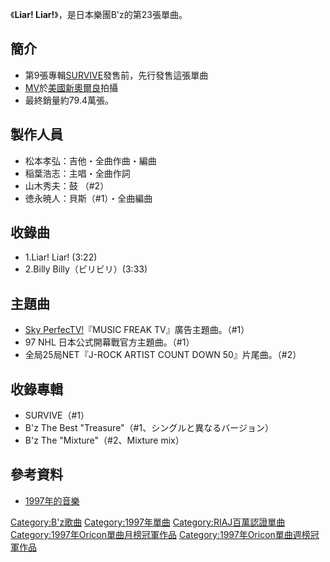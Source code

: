 {{Infobox Single |
| Name           = Liar! Liar!
| Artist         = [[B'z|B'z]]
| Album          = [[SURVIVE|SURVIVE]]
<!-- 因文件已删，故注解：| Cover          = B'z Liar!Liar!.jpg -->
| Released       = 1997年10月8日
| Format         = 8cm [[單曲|單曲CD]]
| Recorded       = 
| Genre          = [[硬式搖滾|硬式搖滾]]<br/>[[J-POP|J-POP]]
| Length         = 6分55秒
| Label          = [[VERMILLION_RECORDS|Rooms RECORDS]]
| Writer         = [[稻葉浩志|稻葉浩志]]（全作詞）<br/>[[松本孝弘|松本孝弘]]（全作曲）
| Producer       = [[松本孝弘|松本孝弘]]
| Certification  = 三白金（[[日本唱片協會|日本唱片協會]]）
| Chart position = * 週間最高排行第1位（[[Oricon公信榜|Oricon]]）
* 1997年10月間第1位
* 1997年度年間第20位（[[Oricon公信榜|Oricon]]）
| Last single    = [[Calling|Calling]] <br /> （1997年）
| This single    = '''Liar! Liar!''' <br /> （1997年）
| Next single    = [[彷徨的青色子彈|彷徨的青色子彈]]<br />（1998年）
}}
《'''Liar! Liar!'''》，是日本樂團B'z的第23張單曲。

==簡介==
*第9張專輯[[SURVIVE|SURVIVE]]發售前，先行發售這張單曲
*[[MV|MV]]於[[美國|美國]][[新奧爾良|新奧爾良]]拍攝
*最終銷量約79.4萬張。

==製作人員==
*松本孝弘：吉他・全曲作曲・編曲
*稲葉浩志：主唱・全曲作詞
*山木秀夫：鼓 （#2）
*徳永暁人：貝斯（#1）・全曲編曲

==收錄曲==
*1.Liar! Liar! (3:22)
*2.Billy Billy（ビリビリ）(3:33)

==主題曲==
*[[Sky_PerfecTV!|Sky PerfecTV!]]『MUSIC FREAK TV』廣告主題曲。（#1）
*97 NHL 日本公式開幕戰官方主題曲。（#1）
*全局25局NET『J-ROCK ARTIST COUNT DOWN 50』片尾曲。（#2）

==收錄專輯==
*SURVIVE（#1）
*B'z The Best "Treasure"（#1、シングルと異なるバージョン）
*B'z The "Mixture"（#2、Mixture mix）

==參考資料==
*[http://ja.wikipedia.org/wiki/1997%E5%B9%B4%E3%81%AE%E9%9F%B3%E6%A5%BD     1997年的音樂] {{Wayback|url=http://ja.wikipedia.org/wiki/1997%E5%B9%B4%E3%81%AE%E9%9F%B3%E6%A5%BD |date=20111027120210 }}

{{B'z}}
{{Oricon單曲月榜冠軍 (1990年代後期)|1997年10月}}

[[Category:B'z歌曲|Category:B'z歌曲]]
[[Category:1997年單曲|Category:1997年單曲]]
[[Category:RIAJ百萬認證單曲|Category:RIAJ百萬認證單曲]]
[[Category:1997年Oricon單曲月榜冠軍作品|Category:1997年Oricon單曲月榜冠軍作品]]
[[Category:1997年Oricon單曲週榜冠軍作品|Category:1997年Oricon單曲週榜冠軍作品]]